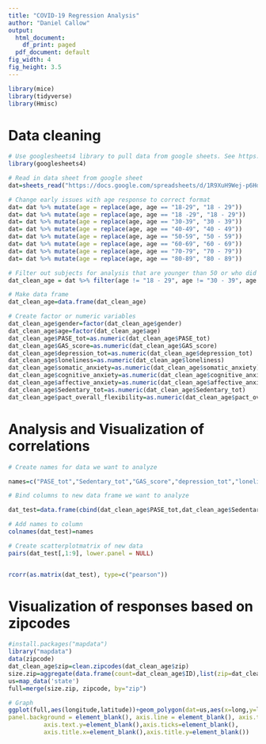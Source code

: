 ---
title: "COVID-19 Regression Analysis"
author: "Daniel Callow"
output:
  html_document:
    df_print: paged
  pdf_document: default
fig_width: 4
fig_height: 3.5
---

```{r setup, include=FALSE}
library(mice)
library(tidyverse)
library(Hmisc)
```
# Data cleaning
```{r}
# Use googlesheets4 library to pull data from google sheets. See https://github.com/tidyverse/googlesheets4 for details
library(googlesheets4)

# Read in data sheet from google sheet
dat=sheets_read("https://docs.google.com/spreadsheets/d/1R9XuH9Wej-p6HdkFGV2IsHuCmA9w0s7M3-jzE3S-Qrs/edit?usp=drive_web&ouid=113094071975283359728", sheet = "scored_database_4212020")

# Change early issues with age response to correct format
dat= dat %>% mutate(age = replace(age, age == "18-29", "18 - 29"))
dat= dat %>% mutate(age = replace(age, age == "18 -29", "18 - 29"))
dat= dat %>% mutate(age = replace(age, age == "30-39", "30 - 39"))
dat= dat %>% mutate(age = replace(age, age == "40-49", "40 - 49"))
dat= dat %>% mutate(age = replace(age, age == "50-59", "50 - 59"))
dat= dat %>% mutate(age = replace(age, age == "60-69", "60 - 69"))
dat= dat %>% mutate(age = replace(age, age == "70-79", "70 - 79"))
dat= dat %>% mutate(age = replace(age, age == "80-89", "80 - 89"))

# Filter out subjects for analysis that are younger than 50 or who did not respond with an age
dat_clean_age = dat %>% filter(age != "18 - 29", age != "30 - 39", age != "40 - 49", age != "N/A" , !is.na(age))

# Make data frame
dat_clean_age=data.frame(dat_clean_age)

# Create factor or numeric variables
dat_clean_age$gender=factor(dat_clean_age$gender)
dat_clean_age$age=factor(dat_clean_age$age)
dat_clean_age$PASE_tot=as.numeric(dat_clean_age$PASE_tot)
dat_clean_age$GAS_score=as.numeric(dat_clean_age$GAS_score)
dat_clean_age$depression_tot=as.numeric(dat_clean_age$depression_tot)
dat_clean_age$loneliness=as.numeric(dat_clean_age$loneliness)
dat_clean_age$somatic_anxiety=as.numeric(dat_clean_age$somatic_anxiety)
dat_clean_age$cognitive_anxiety=as.numeric(dat_clean_age$cognitive_anxiety)
dat_clean_age$affective_anxiety=as.numeric(dat_clean_age$affective_anxiety)
dat_clean_age$Sedentary_tot=as.numeric(dat_clean_age$Sedentary_tot)
dat_clean_age$pact_overall_flexibility=as.numeric(dat_clean_age$pact_overall_flexibility)
```
# Analysis and Visualization of correlations
```{r}
# Create names for data we want to analyze

names=c("PASE_tot","Sedentary_tot","GAS_score","depression_tot","loneliness", "somatic_anxiety","cognitive_anxiety", "affective_anxiety","pact_overall_flexibility")

# Bind columns to new data frame we want to analyze

dat_test=data.frame(cbind(dat_clean_age$PASE_tot,dat_clean_age$Sedentary_tot,dat_clean_age$GAS_score, dat_clean_age$depression_tot,dat_clean_age$loneliness, dat_clean_age$somatic_anxiety, dat_clean_age$cognitive_anxiety, dat_clean_age$affective_anxiety,dat_clean_age$pact_overall_flexibility))

# Add names to column
colnames(dat_test)=names

# Create scatterplotmatrix of new data
pairs(dat_test[,1:9], lower.panel = NULL)


rcorr(as.matrix(dat_test), type=c("pearson"))

```

# Visualization of responses based on zipcodes
```{r}
#install.packages("mapdata")
library("mapdata")
data(zipcode)
dat_clean_age$zip=clean.zipcodes(dat_clean_age$zip)
size.zip=aggregate(data.frame(count=dat_clean_age$ID),list(zip=dat_clean_age$zip),length)
us=map_data('state')
full=merge(size.zip, zipcode, by="zip")

# Graph
ggplot(full,aes(longitude,latitude))+geom_polygon(dat=us,aes(x=long,y=lat,group=group), color="gray",fill=NA,alpha=.5) + geom_point(aes(color = count), size=1,alpha=.75)+ scale_color_gradient(low="blue",high="red")+ xlim(-125,-67)+ylim(25,50)+theme(panel.grid.major = element_blank(), panel.grid.minor = element_blank(),
panel.background = element_blank(), axis.line = element_blank(), axis.text.x=element_blank(),
          axis.text.y=element_blank(),axis.ticks=element_blank(),
          axis.title.x=element_blank(),axis.title.y=element_blank())
```
